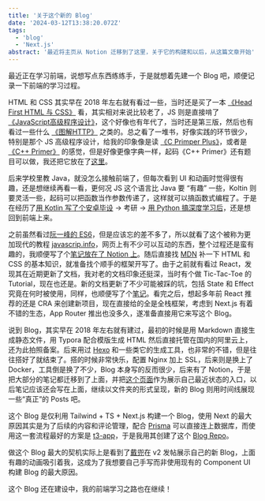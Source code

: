 ```yaml
---
title: '关于这个新的 Blog'
date: '2024-03-12T13:38:20.072Z'
tags:
  - 'blog'
  - 'Next.js'
abstract: '最近将主页从 Notion 迁移到了这里，关于它的构建和以后，从这篇文章开始'
---
```


最近正在学习前端，说想写点东西练练手，于是就想着先建一个 Blog 吧，顺便记录一下前端的学习过程。

HTML 和 CSS 其实早在 2018 年左右就有看过一些，当时还是买了一本 [《Head First HTML 与 CSS》](https://book.douban.com/subject/25752357/) 看，其实相对来说比较老了，JS 则是直接啃了 [《JavaScript高级程序设计》](https://book.douban.com/subject/10546125/)，这个好像也有年代了，当时还是第三版，然后也有看过一些什么 [《图解HTTP》](https://book.douban.com/subject/25863515/) 之类的。总之看了一堆书，好像实践的环节很少，特别是那个 JS 高级程序设计，给我的印象像是读 [《C Primper Plus》](https://book.douban.com/subject/26792521/)，或者是 [《C++ Primer》](https://book.douban.com/subject/25708312/) 的感觉，但是好像更像字典一样，起码《C++ Primer》还有题目可以做，我还把它放在了[这里](https://github.com/CottonCandyZ/Learning-Cpp-with-Cpp-Primer)。

后来学校里教 Java，就没怎么接触前端了，但每次看到 UI 和动画时觉得很有趣，还是想继续再看一看，更何况 JS 这个语言比 Java 要 “有趣” 一些，Koltin 则要灵活一些，起码可以把函数当作参数传递了，这样就可以搞函数式编程了。于是在经历了[用 Kotlin 写了个安卓毕设](https://github.com/CottonCandyZ/Android-based-emergency-app) → 考研 → [用 Python 搞深度学习后](https://github.com/CottonCandyZ/LFSA)，还是想回到前端上来。

之前虽然看过[阮一峰的 ES6](https://es6.ruanyifeng.com/)，但是应该忘的差不多了，所以就看了这个被称为更加现代的教程 [javascrip.info](https://javascript.info/)，网页上有不少可以互动的东西，整个过程还是蛮有趣的，我顺便写了个[笔记放在了 Notion 上](https://www.notion.so/cottoncandyz/JavaScript-info-cd75f905ddf242acab52664d1f33f7d4)。随后直接找 [MDN](https://developer.mozilla.org/) 补一下 HTML 和 CSS 的基本知识，就准备找个顺手的框架开写了。由于之前就有看过 React，发现其在近期更新了文档，我对老的文档印象还挺深，当时有个做 Tic-Tac-Toe 的 Tutorial，现在也还是。新的文档更新了不少可能被踩的坑，包括 State 和 Effect 究竟在何时被使用，同样，也顺便写了个[笔记](https://www.notion.so/cottoncandyz/6a1a103e5f6840f0a3b7b84b96185331)。看完之后，想起多年前 React 推荐的还是 CRA 来创建新项目，现在直接给的全是全栈框架，考虑到 Next.js 有着不错的生态，App Router 推出也没多久，遂准备直接用它来写这个 Blog。

说到 Blog，其实早在 2018 年左右就有建过，最初的时候是用 Markdown 直接生成静态文件，用 Typora 配合模版生成 HTML 然后直接托管在国内的阿里云上，还为此拍照备案。后来用过 [Hexo](https://hexo.io/) 和一些类它的生成工具，也非常的不错，但是往往搭好了就结束了。搭的时候非常快乐，配置 Nginx 加上 SSL，后来则是换上了 Docker，工具倒是换了不少，Blog 本身写的反而很少，后来有了 Notion，于是把大部分的笔记都迁移到了上面，并把[这个页面](https://cottoncandyz.notion.site)作为展示自己最近状态的入口，以后笔记应该还会写在上面，继续以文件夹的形式呈现，新的 Blog 则用时间线展现一些“真正”的 Posts 吧。

这个 Blog 是仅利用 Tailwind + TS + Next.js 构建一个 Blog，使用 Next 的最大原因其实是为了后续的内容和评论管理，配合 [Prisma](https://www.prisma.io/) 可以直接连上数据库，而使用这一套流程最好的方案是 [t3-app](https://create.t3.gg/)，于是我用其创建了这个 [Blog Repo](https://github.com/CottonCandyZ/blog-t3)。

做这个 Blog 最大的契机实际上是看到了[戴兜](https://im.daidr.me/)在 v2 发帖展示自己的新 Blog，上面有趣的动画吸引着我，这成为了我想要自己手写而非使用现有的 Component UI 构建 Blog 的最大原因。

这个 Blog 还在建设中，我的前端学习之路也在继续！
